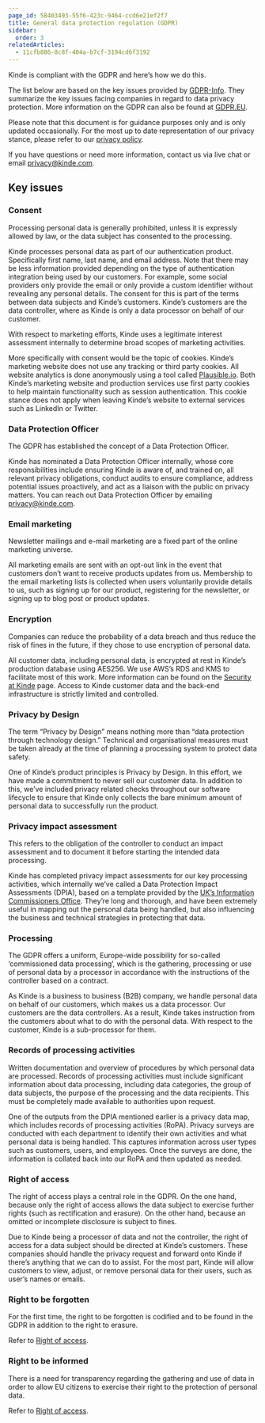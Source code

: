 ```yaml
---
page_id: 58403493-55f6-423c-9464-ccd6e21ef2f7
title: General data protection regulation (GDPR)
sidebar:
  order: 3
relatedArticles:
  - 11cfb886-8c8f-404a-b7cf-3194cd6f3192
---
```


Kinde is compliant with the GDPR and here’s how we do this.

The list below are based on the key issues provided by [GDPR-Info](https://gdpr-info.eu/issues). They summarize the key issues facing companies in regard to data privacy protection. More information on the GDPR can also be found at [GDPR.EU](https://gdpr.eu/).

Please note that this document is for guidance purposes only and is only updated occasionally. For the most up to date representation of our privacy stance, please refer to our [privacy policy](/trust-center/privacy-and-compliance/privacy-policy/).

If you have questions or need more information, contact us via live chat or email [privacy@kinde.com](mailto:privacy@kinde.com).

## **Key issues**

### **Consent**

<Aside>

Processing personal data is generally prohibited, unless it is expressly allowed by law, or the data subject has consented to the processing.

</Aside>

Kinde processes personal data as part of our authentication product. Specifically first name, last name, and email address. Note that there may be less information provided depending on the type of authentication integration being used by our customers. For example, some social providers only provide the email or only provide a custom identifier without revealing any personal details. The consent for this is part of the terms between data subjects and Kinde’s customers. Kinde’s customers are the data controller, where as Kinde is only a data processor on behalf of our customer.

With respect to marketing efforts, Kinde uses a legitimate interest assessment internally to determine broad scopes of marketing activities.

More specifically with consent would be the topic of cookies. Kinde’s marketing website does not use any tracking or third party cookies. All website analytics is done anonymously using a tool called [Plausible.io](https://plausible.io/). Both Kinde’s marketing website and production services use first party cookies to help maintain functionality such as session authentication. This cookie stance does not apply when leaving Kinde’s website to external services such as LinkedIn or Twitter.

### **Data Protection Officer**

<Aside>

The GDPR has established the concept of a Data Protection Officer.

</Aside>

Kinde has nominated a Data Protection Officer internally, whose core responsibilities include ensuring Kinde is aware of, and trained on, all relevant privacy obligations, conduct audits to ensure compliance, address potential issues proactively, and act as a liaison with the public on privacy matters. You can reach out Data Protection Officer by emailing privacy@kinde.com.

### **Email marketing**

<Aside>

Newsletter mailings and e-mail marketing are a fixed part of the online marketing universe.

</Aside>

All marketing emails are sent with an opt-out link in the event that customers don’t want to receive products updates from us. Membership to the email marketing lists is collected when users voluntarily provide details to us, such as signing up for our product, registering for the newsletter, or signing up to blog post or product updates.

### **Encryption**

<Aside>

Companies can reduce the probability of a data breach and thus reduce the risk of fines in the future, if they chose to use encryption of personal data.

</Aside>

All customer data, including personal data, is encrypted at rest in Kinde’s production database using AES256. We use AWS’s RDS and KMS to facilitate most of this work. More information can be found on the [Security at Kinde](/trust-center/security/security-at-kinde/) page. Access to Kinde customer data and the back-end infrastructure is strictly limited and controlled.

### **Privacy by Design**

<Aside>

The term “Privacy by Design” means nothing more than “data protection through technology design.” Technical and organisational measures must be taken already at the time of planning a processing system to protect data safety.

</Aside>

One of Kinde’s product principles is Privacy by Design. In this effort, we have made a commitment to never sell our customer data. In addition to this, we’ve included privacy related checks throughout our software lifecycle to ensure that Kinde only collects the bare minimum amount of personal data to successfully run the product.

### **Privacy impact assessment**

<Aside>

This refers to the obligation of the controller to conduct an impact assessment and to document it before starting the intended data processing.

</Aside>

Kinde has completed privacy impact assessments for our key processing activities, which internally we’ve called a Data Protection Impact Assessments (DPIA), based on a template provided by the [UK’s Information Commissioners Office](https://ico.org.uk/for-organisations/guide-to-data-protection/guide-to-the-general-data-protection-regulation-gdpr/accountability-and-governance/data-protection-impact-assessments/). They’re long and thorough, and have been extremely useful in mapping out the personal data being handled, but also influencing the business and technical strategies in protecting that data.

### **Processing**

<Aside>

The GDPR offers a uniform, Europe-wide possibility for so-called ‘commissioned data processing’, which is the gathering, processing or use of personal data by a processor in accordance with the instructions of the controller based on a contract.

</Aside>

As Kinde is a business to business (B2B) company, we handle personal data on behalf of our customers, which makes us a data processor. Our customers are the data controllers. As a result, Kinde takes instruction from the customers about what to do with the personal data. With respect to the customer, Kinde is a sub-processor for them.

### **Records of processing activities**

<Aside>

Written documentation and overview of procedures by which personal data are processed. Records of processing activities must include significant information about data processing, including data categories, the group of data subjects, the purpose of the processing and the data recipients. This must be completely made available to authorities upon request.

</Aside>

One of the outputs from the DPIA mentioned earlier is a privacy data map, which includes records of processing activities (RoPA). Privacy surveys are conducted with each department to identify their own activities and what personal data is being handled. This captures information across user types such as customers, users, and employees. Once the surveys are done, the information is collated back into our RoPA and then updated as needed.

### **Right of access**

<Aside>

The right of access plays a central role in the GDPR. On the one hand, because only the right of access allows the data subject to exercise further rights (such as rectification and erasure). On the other hand, because an omitted or incomplete disclosure is subject to fines.

</Aside>

Due to Kinde being a processor of data and not the controller, the right of access for a data subject should be directed at Kinde’s customers. These companies should handle the privacy request and forward onto Kinde if there’s anything that we can do to assist. For the most part, Kinde will allow customers to view, adjust, or remove personal data for their users, such as user’s names or emails.

### **Right to be forgotten**

<Aside>

For the first time, the right to be forgotten is codified and to be found in the GDPR in addition to the right to erasure.

</Aside>

Refer to [Right of access](/trust-center/privacy-and-compliance/gdpr/#right-of-access).

### **Right to be informed**

<Aside>

There is a need for transparency regarding the gathering and use of data in order to allow EU citizens to exercise their right to the protection of personal data.

</Aside>

Refer to [Right of access](/trust-center/privacy-and-compliance/gdpr/#right-of-access).
